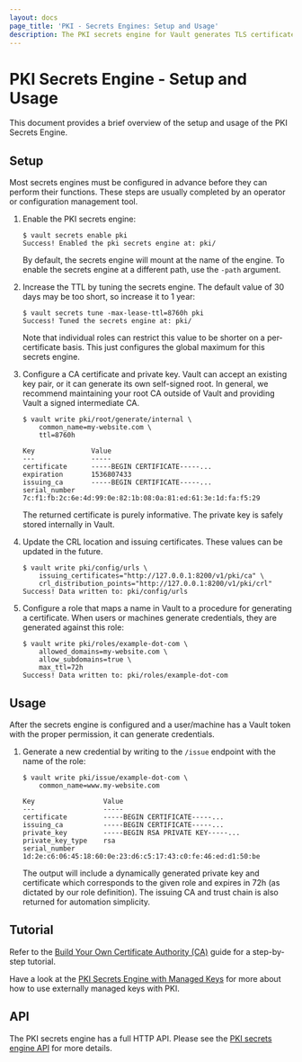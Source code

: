 ```yaml
---
layout: docs
page_title: 'PKI - Secrets Engines: Setup and Usage'
description: The PKI secrets engine for Vault generates TLS certificates.
---
```


# PKI Secrets Engine - Setup and Usage

This document provides a brief overview of the setup and usage of the PKI
Secrets Engine.

## Setup

Most secrets engines must be configured in advance before they can perform their
functions. These steps are usually completed by an operator or configuration
management tool.

1. Enable the PKI secrets engine:

   ```text
   $ vault secrets enable pki
   Success! Enabled the pki secrets engine at: pki/
   ```

   By default, the secrets engine will mount at the name of the engine. To
   enable the secrets engine at a different path, use the `-path` argument.

1. Increase the TTL by tuning the secrets engine. The default value of 30 days may be too short, so increase it to 1 year:

   ```text
   $ vault secrets tune -max-lease-ttl=8760h pki
   Success! Tuned the secrets engine at: pki/
   ```

   Note that individual roles can restrict this value to be shorter on a
   per-certificate basis. This just configures the global maximum for this
   secrets engine.

1. Configure a CA certificate and private key. Vault can accept an existing key
   pair, or it can generate its own self-signed root. In general, we recommend
   maintaining your root CA outside of Vault and providing Vault a signed
   intermediate CA.

   ```text
   $ vault write pki/root/generate/internal \
       common_name=my-website.com \
       ttl=8760h

   Key              Value
   ---              -----
   certificate      -----BEGIN CERTIFICATE-----...
   expiration       1536807433
   issuing_ca       -----BEGIN CERTIFICATE-----...
   serial_number    7c:f1:fb:2c:6e:4d:99:0e:82:1b:08:0a:81:ed:61:3e:1d:fa:f5:29
   ```

   The returned certificate is purely informative. The private key is safely
   stored internally in Vault.

1. Update the CRL location and issuing certificates. These values can be updated
   in the future.

   ```text
   $ vault write pki/config/urls \
       issuing_certificates="http://127.0.0.1:8200/v1/pki/ca" \
       crl_distribution_points="http://127.0.0.1:8200/v1/pki/crl"
   Success! Data written to: pki/config/urls
   ```

1. Configure a role that maps a name in Vault to a procedure for generating a
   certificate. When users or machines generate credentials, they are generated
   against this role:

   ```text
   $ vault write pki/roles/example-dot-com \
       allowed_domains=my-website.com \
       allow_subdomains=true \
       max_ttl=72h
   Success! Data written to: pki/roles/example-dot-com
   ```

## Usage

After the secrets engine is configured and a user/machine has a Vault token with
the proper permission, it can generate credentials.

1.  Generate a new credential by writing to the `/issue` endpoint with the name
    of the role:

    ```text
    $ vault write pki/issue/example-dot-com \
        common_name=www.my-website.com

    Key                 Value
    ---                 -----
    certificate         -----BEGIN CERTIFICATE-----...
    issuing_ca          -----BEGIN CERTIFICATE-----...
    private_key         -----BEGIN RSA PRIVATE KEY-----...
    private_key_type    rsa
    serial_number       1d:2e:c6:06:45:18:60:0e:23:d6:c5:17:43:c0:fe:46:ed:d1:50:be
    ```

    The output will include a dynamically generated private key and certificate
    which corresponds to the given role and expires in 72h (as dictated by our
    role definition). The issuing CA and trust chain is also returned for
    automation simplicity.

## Tutorial

Refer to the [Build Your Own Certificate Authority (CA)](/vault/tutorials/secrets-management/pki-engine)
guide for a step-by-step tutorial.

Have a look at the [PKI Secrets Engine with Managed Keys](/vault/tutorials/enterprise/managed-key-pki)
for more about how to use externally managed keys with PKI.

## API

The PKI secrets engine has a full HTTP API. Please see the
[PKI secrets engine API](/vault/api-docs/secret/pki) for more
details.
